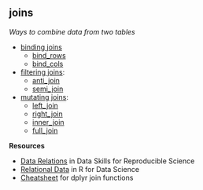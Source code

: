 ## joins

<dfn>Ways to combine data from two tables</dfn>

* [binding joins](b.html#binding-joins)
    * [bind_rows](b.html#bind_rows)
    * [bind_cols](b.html#bind_cols)
* [filtering joins](f.html#filtering-joins): 
    * [anti_join](a.html#anti_join)
    * [semi_join](s.html#semi_join)
* [mutating joins](m.html#mutating-joins): 
    * [left_join](l.html#left_join)
    * [right_join](r.html#right_join)
    * [inner_join](i.html#inner_join)
    * [full_join](f.html#full_join)

**Resources**

* [Data Relations](https://psyteachr.github.io/msc-data-skills/joins.html){target="_blank"} in Data Skills for Reproducible Science
* [Relational Data](http://r4ds.had.co.nz/relational-data.html){target="_blank"} in R for Data Science
* [Cheatsheet](http://stat545.com/bit001_dplyr-cheatsheet.html){target="_blank"} for dplyr join functions
